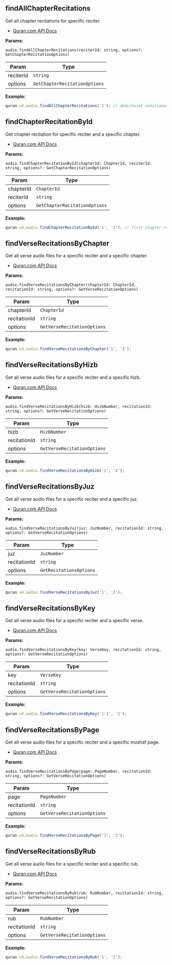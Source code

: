 ## findAllChapterRecitations

Get all chapter recitations for specific reciter.

- [Quran.com API Docs](https://quran.api-docs.io/v4/audio-recitations/list-of-all-surah-audio-files-for-specific-reciter)

**Params:**

`audio.findAllChapterRecitations(reciterId: string, options?: GetChapterRecitationOptions)`

| Param     | Type                          |
| --------- | ----------------------------- |
| reciterId | `string`                      |
| options   | `GetChapterRecitationOptions` |

**Example:**

```js
quran.v4.audio.findAllChapterRecitations('2'); // abdulbaset abdulsamad
```

## findChapterRecitationById

Get chapter recitation for specific reciter and a specific chapter.

- [Quran.com API Docs](https://quran.api-docs.io/v4/audio-recitations/get-single-surah-audio-for-specific-reciter)

**Params:**

`audio.findChapterRecitationById(chapterId: ChapterId, reciterId: string, options?: GetChapterRecitationOptions)`

| Param     | Type                          |
| --------- | ----------------------------- |
| chapterId | `ChapterId`                   |
| reciterId | `string`                      |
| options   | `GetChapterRecitationOptions` |

**Example:**

```js
quran.v4.audio.findChapterRecitationById('1', '2'); // first chapter recitation for abdulbaset abdulsamad
```

## findVerseRecitationsByChapter

Get all verse audio files for a specific reciter and a specific chapter.

- [Quran.com API Docs](https://quran.api-docs.io/v4/audio-recitations/get-ayah-recitations-for-specific-surah)

**Params:**

`audio.findVerseRecitationsByChapter(chapterId: ChapterId, recitationId: string, options?: GetVerseRecitationOptions)`

| Param        | Type                        |
| ------------ | --------------------------- |
| chapterId    | `ChapterId`                 |
| recitationId | `string`                    |
| options      | `GetVerseRecitationOptions` |

**Example:**

```js
quran.v4.audio.findVerseRecitationsByChapter('1', '2');
```

## findVerseRecitationsByHizb

Get all verse audio files for a specific reciter and a specific hizb.

- [Quran.com API Docs](https://quran.api-docs.io/v4/audio-recitations/get-ayah-recitations-for-specific-hizb)

**Params:**

`audio.findVerseRecitationsByHizb(hizb: HizbNumber, recitationId: string, options?: GetVerseRecitationOptions)`

| Param        | Type                        |
| ------------ | --------------------------- |
| hizb         | `HizbNumber`                |
| recitationId | `string`                    |
| options      | `GetVerseRecitationOptions` |

**Example:**

```js
quran.v4.audio.findVerseRecitationsByHizb('1', '2');
```

## findVerseRecitationsByJuz

Get all verse audio files for a specific reciter and a specific juz.

- [Quran.com API Docs](https://quran.api-docs.io/v4/audio-recitations/get-ayah-recitations-for-specific-juz)

**Params:**

`audio.findVerseRecitationsByJuz(juz: JuzNumber, recitationId: string, options?: GetVerseRecitationOptions)`

| Param        | Type                    |
| ------------ | ----------------------- |
| juz          | `JuzNumber`             |
| recitationId | `string`                |
| options      | `GetRecitationsOptions` |

**Example:**

```js
quran.v4.audio.findVerseRecitationsByJuz('1', '2');
```

## findVerseRecitationsByKey

Get all verse audio files for a specific reciter and a specific verse.

- [Quran.com API Docs](https://quran.api-docs.io/v4/audio-recitations/get-ayah-recitations-for-specific-ayah)

**Params:**

`audio.findVerseRecitationsByKey(key: VerseKey, recitationId: string, options?: GetVerseRecitationOptions)`

| Param        | Type                        |
| ------------ | --------------------------- |
| key          | `VerseKey`                  |
| recitationId | `string`                    |
| options      | `GetVerseRecitationOptions` |

**Example:**

```js
quran.v4.audio.findVerseRecitationsByKey('1:1', '2');
```

## findVerseRecitationsByPage

Get all verse audio files for a specific reciter and a specific mushaf page.

- [Quran.com API Docs](https://quran.api-docs.io/v4/audio-recitations/get-ayah-recitations-for-specific-madani-mushaf-page)

**Params:**

`audio.findVerseRecitationsByPage(page: PageNumber, recitationId: string, options?: GetVerseRecitationOptions)`

| Param        | Type                        |
| ------------ | --------------------------- |
| page         | `PageNumber`                |
| recitationId | `string`                    |
| options      | `GetVerseRecitationOptions` |

**Example:**

```js
quran.v4.audio.findVerseRecitationsByPage('1', '2');
```

## findVerseRecitationsByRub

Get all verse audio files for a specific reciter and a specific rub.

- [Quran.com API Docs](https://quran.api-docs.io/v4/audio-recitations/get-ayah-recitations-for-specific-rub)

**Params:**

`audio.findVerseRecitationsByRub(rub: RubNumber, recitationId: string, options?: GetVerseRecitationOptions)`

| Param        | Type                        |
| ------------ | --------------------------- |
| rub          | `RubNumber`                 |
| recitationId | `string`                    |
| options      | `GetVerseRecitationOptions` |

**Example:**

```js
quran.v4.audio.findVerseRecitationsByRub('1', '2');
```
